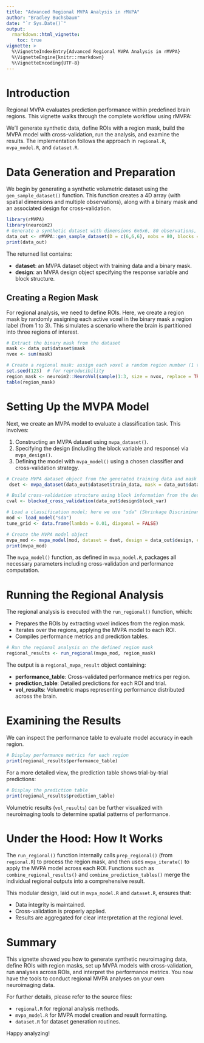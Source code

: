 ```yaml
---
title: "Advanced Regional MVPA Analysis in rMVPA"
author: "Bradley Buchsbaum"
date: "`r Sys.Date()`"
output:
  rmarkdown::html_vignette:
    toc: true
vignette: >
  %\VignetteIndexEntry{Advanced Regional MVPA Analysis in rMVPA}
  %\VignetteEngine{knitr::rmarkdown}
  %\VignetteEncoding{UTF-8}
---
```


# Introduction

Regional MVPA evaluates prediction performance within predefined brain regions. This vignette walks through the complete workflow using rMVPA:

We'll generate synthetic data, define ROIs with a region mask, build the MVPA model with cross-validation, run the analysis, and examine the results. The implementation follows the approach in `regional.R`, `mvpa_model.R`, and `dataset.R`.

# Data Generation and Preparation

We begin by generating a synthetic volumetric dataset using the `gen_sample_dataset()` function. This function creates a 4D array (with spatial dimensions and multiple observations), along with a binary mask and an associated design for cross-validation.

```r
library(rMVPA)
library(neuroim2)
# Generate a synthetic dataset with dimensions 6x6x6, 80 observations, divided into 4 blocks
data_out <- rMVPA::gen_sample_dataset(D = c(6,6,6), nobs = 80, blocks = 4, nlevels = 2)
print(data_out)
```

The returned list contains:

- **dataset**: an MVPA dataset object with training data and a binary mask.
- **design**: an MVPA design object specifying the response variable and block structure.

## Creating a Region Mask

For regional analysis, we need to define ROIs. Here, we create a region mask by randomly assigning each active voxel in the binary mask a region label (from 1 to 3). This simulates a scenario where the brain is partitioned into three regions of interest.

```r
# Extract the binary mask from the dataset
mask <- data_out$dataset$mask
nvox <- sum(mask)

# Create a regional mask: assign each voxel a random region number (1 to 3)
set.seed(123)  # for reproducibility
region_mask <- neuroim2::NeuroVol(sample(1:3, size = nvox, replace = TRUE), neuroim2::space(mask), indices = which(mask > 0))
table(region_mask)
```

# Setting Up the MVPA Model

Next, we create an MVPA model to evaluate a classification task. This involves:

1. Constructing an MVPA dataset using `mvpa_dataset()`.
2. Specifying the design (including the block variable and response) via `mvpa_design()`.
3. Defining the model with `mvpa_model()` using a chosen classifier and cross-validation strategy.

```r
# Create MVPA dataset object from the generated training data and mask
 dset <- mvpa_dataset(data_out$dataset$train_data, mask = data_out$dataset$mask)

# Build cross-validation structure using block information from the design
cval <- blocked_cross_validation(data_out$design$block_var)

# Load a classification model; here we use "sda" (Shrinkage Discriminant Analysis)
mod <- load_model("sda")
tune_grid <- data.frame(lambda = 0.01, diagonal = FALSE)

# Create the MVPA model object
mvpa_mod <- mvpa_model(mod, dataset = dset, design = data_out$design, crossval = cval, tune_grid = tune_grid)
print(mvpa_mod)
```

The `mvpa_model()` function, as defined in `mvpa_model.R`, packages all necessary parameters including cross-validation and performance computation.

# Running the Regional Analysis

The regional analysis is executed with the `run_regional()` function, which:

- Prepares the ROIs by extracting voxel indices from the region mask.
- Iterates over the regions, applying the MVPA model to each ROI.
- Compiles performance metrics and prediction tables.

```r
# Run the regional analysis on the defined region mask
regional_results <- run_regional(mvpa_mod, region_mask)
```

The output is a `regional_mvpa_result` object containing:

- **performance_table**: Cross-validated performance metrics per region.
- **prediction_table**: Detailed predictions for each ROI and trial.
- **vol_results**: Volumetric maps representing performance distributed across the brain.

# Examining the Results

We can inspect the performance table to evaluate model accuracy in each region.

```r
# Display performance metrics for each region
print(regional_results$performance_table)
```

For a more detailed view, the prediction table shows trial-by-trial predictions:

```r
# Display the prediction table
print(regional_results$prediction_table)
```

Volumetric results (`vol_results`) can be further visualized with neuroimaging tools to determine spatial patterns of performance.

# Under the Hood: How It Works

The `run_regional()` function internally calls `prep_regional()` (from `regional.R`) to process the region mask, and then uses `mvpa_iterate()` to apply the MVPA model across each ROI. Functions such as `combine_regional_results()` and `combine_prediction_tables()` merge the individual regional outputs into a comprehensive result.

This modular design, laid out in `mvpa_model.R` and `dataset.R`, ensures that:

- Data integrity is maintained.
- Cross-validation is properly applied.
- Results are aggregated for clear interpretation at the regional level.

# Summary 

This vignette showed you how to generate synthetic neuroimaging data, define ROIs with region masks, set up MVPA models with cross-validation, run analyses across ROIs, and interpret the performance metrics. You now have the tools to conduct regional MVPA analyses on your own neuroimaging data.

For further details, please refer to the source files:

- `regional.R` for regional analysis methods.
- `mvpa_model.R` for MVPA model creation and result formatting.
- `dataset.R` for dataset generation routines.

Happy analyzing!
